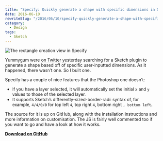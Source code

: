 ```yaml
---
title: "Specify: Quickly generate a shape with specific dimensions in Sketch"
date: 2016-06-10
rewriteSlug: "/2016/06/10/specify-quickly-generate-a-shape-with-specific-dimensions-in-sketch/"
category:
  - Design
tags:
  - Sketch
---
```


![The rectangle creation view in Specify](./banner.jpg)

Yummygum were [on Twitter](https://twitter.com/yummygum/status/740846589468680192) yesterday searching for a Sketch plugin to generate a shape based off of specific user-inputted dimensions. As it happened, there wasn’t one. So I built one.

Specify has a couple of nice features that the Photoshop one doesn’t:

- If you have a layer selected, it will automatically set the initial `x` and `y` values to those of the selected layer.
- It supports Sketch’s differently-sized-border-radii syntax of, for example, `4/4/0/0` for top left `4`, top right `4`, bottom right `, bottom left`.

The source for it is up on GitHub, along with the installation instructions and more information on customisation. The JS is fairly well commented too if you want to go and have a look at how it works.

[**Download on GitHub**](https://github.com/ElliotEKJ/specify)
  